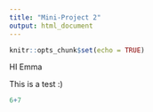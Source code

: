```yaml
---
title: "Mini-Project 2"
output: html_document
---
```


```r
knitr::opts_chunk$set(echo = TRUE)
```

HI Emma

This is a test :) 

```r
6+7
```

